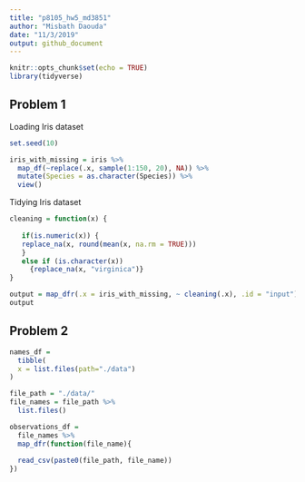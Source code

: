 ```yaml
---
title: "p8105_hw5_md3851"
author: "Misbath Daouda"
date: "11/3/2019"
output: github_document
---
```


```r
knitr::opts_chunk$set(echo = TRUE)
library(tidyverse)
```

## Problem 1 

Loading Iris dataset
```r
set.seed(10)

iris_with_missing = iris %>% 
  map_df(~replace(.x, sample(1:150, 20), NA)) %>%
  mutate(Species = as.character(Species)) %>% 
  view()
```

Tidying Iris dataset
```r
cleaning = function(x) {
  
   if(is.numeric(x)) {
   replace_na(x, round(mean(x, na.rm = TRUE)))
   }
   else if (is.character(x)) 
     {replace_na(x, "virginica")}
}

output = map_dfr(.x = iris_with_missing, ~ cleaning(.x), .id = "input")
output 
```

## Problem 2

 
```r
names_df = 
  tibble(
  x = list.files(path="./data")
)

file_path = "./data/"
file_names = file_path %>% 
  list.files()

observations_df = 
  file_names %>%
  map_dfr(function(file_name){
  
  read_csv(paste0(file_path, file_name))
}) 



```
 
